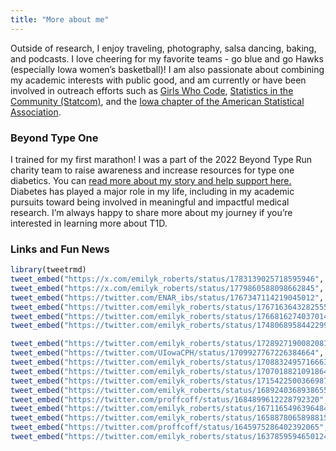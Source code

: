 ```yaml
---
title: "More about me"
---
```


Outside of research, I enjoy traveling, photography, salsa dancing, baking, and podcasts. I love cheering for my favorite teams - go blue and go Hawks (especially Iowa women's basketball)! I am also passionate about combining my academic interests with public good, and am currently or have been involved in outreach efforts such as [Girls Who Code](http://umich.edu/~girlswc/), [Statistics in the Community (Statcom)](https://sph.umich.edu/biostat/statcom/), and the [Iowa chapter of the American Statistical Association](https://community.amstat.org/iowachapter/home).

### Beyond Type One

I trained for my first marathon! I was a part of the 2022 Beyond Type Run charity team to raise awareness and increase resources for type one diabetics. You can [read more about my story and help support here.](https://donate.beyondtype1.org/fundraiser/4021305) Diabetes has played a major role in my life, including in my academic pursuits toward being involved in meaningful and impactful medical research. I'm always happy to share more about my journey if you're interested in learning more about T1D.


### Links and Fun News

```r
library(tweetrmd)
tweet_embed("https://x.com/emilyk_roberts/status/1783139025718595946", hide_media = F)
tweet_embed("https://x.com/emilyk_roberts/status/1779860588098662845", hide_media = F)
tweet_embed("https://twitter.com/ENAR_ibs/status/1767347114219045012", hide_media = F)
tweet_embed("https://twitter.com/emilyk_roberts/status/1767163643282555013", hide_media = F)
tweet_embed("https://twitter.com/emilyk_roberts/status/1766816274037014821", hide_media = F)
tweet_embed("https://twitter.com/emilyk_roberts/status/1748068958442299436", hide_media = F)

tweet_embed("https://twitter.com/emilyk_roberts/status/1728927190082081056", hide_media = F)
tweet_embed("https://twitter.com/UIowaCPH/status/1709927767226384664", plain = T, hide_media = F)
tweet_embed("https://twitter.com/emilyk_roberts/status/1708832495716663531", hide_media = F)
tweet_embed("https://twitter.com/emilyk_roberts/status/1707018821091864909", hide_media = F)
tweet_embed("https://twitter.com/emilyk_roberts/status/1715422500366987296", hide_media = F)
tweet_embed("https://twitter.com/emilyk_roberts/status/1689240368938655744", hide_media = F)
tweet_embed("https://twitter.com/proffcoff/status/1684899612228792320", hide_media = F)
tweet_embed("https://twitter.com/emilyk_roberts/status/1671165496396484608", hide_media = F)
tweet_embed("https://twitter.com/emilyk_roberts/status/1658878065898815510", hide_media = F)
tweet_embed("https://twitter.com/proffcoff/status/1645975286402392065", hide_media = F)
tweet_embed("https://twitter.com/emilyk_roberts/status/1637859594650124288", hide_media = F)
```

